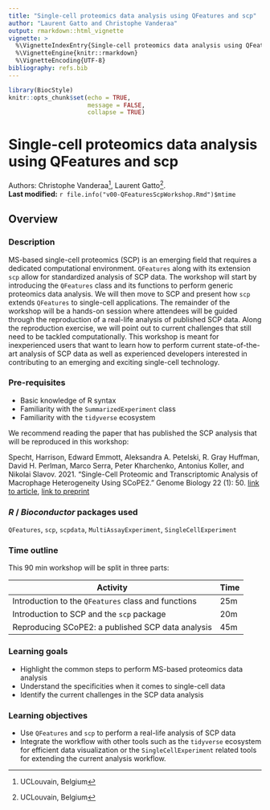 ```yaml
---
title: "Single-cell proteomics data analysis using QFeatures and scp"
author: "Laurent Gatto and Christophe Vanderaa"
output: rmarkdown::html_vignette
vignette: >
  %\VignetteIndexEntry{Single-cell proteomics data analysis using QFeatures and scp}
  %\VignetteEngine{knitr::rmarkdown}
  %\VignetteEncoding{UTF-8}
bibliography: refs.bib
---
```


```r
library(BiocStyle)
knitr::opts_chunk$set(echo = TRUE,
                      message = FALSE,
                      collapse = TRUE)
```

# Single-cell proteomics data analysis using QFeatures and scp

Authors:
    Christophe Vanderaa^[UCLouvain, Belgium],
    Laurent Gatto^[UCLouvain, Belgium].
    <br/>
**Last modified:** `r file.info("v00-QFeaturesScpWorkshop.Rmd")$mtime`<br />

## Overview

### Description

MS-based single-cell proteomics (SCP) is an emerging field that 
requires a dedicated computational environment. `QFeatures` along with
its extension `scp` allow for standardized analysis of SCP data. The 
workshop will start by introducing the `QFeatures` class and its 
functions to perform generic proteomics data analysis. We will then 
move to SCP and present how `scp` extends `QFeatures` to single-cell 
applications. The remainder of the workshop will be a hands-on session
where attendees will be guided through the reproduction of a real-life
analysis of published SCP data. Along the reproduction exercise, we 
will point out to current challenges that still need to be tackled 
computationally. This workshop is meant for inexperienced users that 
want to learn how to perform current state-of-the-art analysis of SCP
data as well as experienced developers interested in contributing to 
an emerging and exciting single-cell technology. 

### Pre-requisites

* Basic knowledge of R syntax
* Familiarity with the `SummarizedExperiment` class
* Familiarity with the `tidyverse` ecosystem

We recommend reading the paper that has published the SCP analysis that 
will be reproduced in this workshop:

Specht, Harrison, Edward Emmott, Aleksandra A. Petelski, R. Gray 
Huffman, David H. Perlman, Marco Serra, Peter Kharchenko, Antonius 
Koller, and Nikolai Slavov. 2021. "Single-Cell Proteomic and 
Transcriptomic Analysis of Macrophage Heterogeneity Using SCoPE2.” 
Genome Biology 22 (1): 50. 
[link to article](http://dx.doi.org/10.1186/s13059-021-02267-5),
[link to preprint](https://www.biorxiv.org/content/10.1101/665307v5)

### _R_ / _Bioconductor_ packages used

`QFeatures`, `scp`, `scpdata`, `MultiAssayExperiment`, 
`SingleCellExperiment`


### Time outline

This 90 min workshop will be split in three parts:

| Activity                                            | Time |
|-----------------------------------------------------|------|
| Introduction to the `QFeatures` class and functions | 25m  |
| Introduction to SCP and the `scp` package           | 20m  |
| Reproducing SCoPE2: a published SCP data analysis   | 45m  |

### Learning goals

- Highlight the common steps to perform MS-based proteomics data analysis
- Understand the specificities when it comes to single-cell data
- Identify the current challenges in the SCP data analysis

### Learning objectives

- Use `QFeatures` and `scp` to perform a real-life analysis of SCP 
  data
- Integrate the workflow with other tools such as the `tidyverse` 
  ecosystem for efficient data visualization or the 
  `SingleCellExperiment` related tools for extending the current
  analysis workflow.
